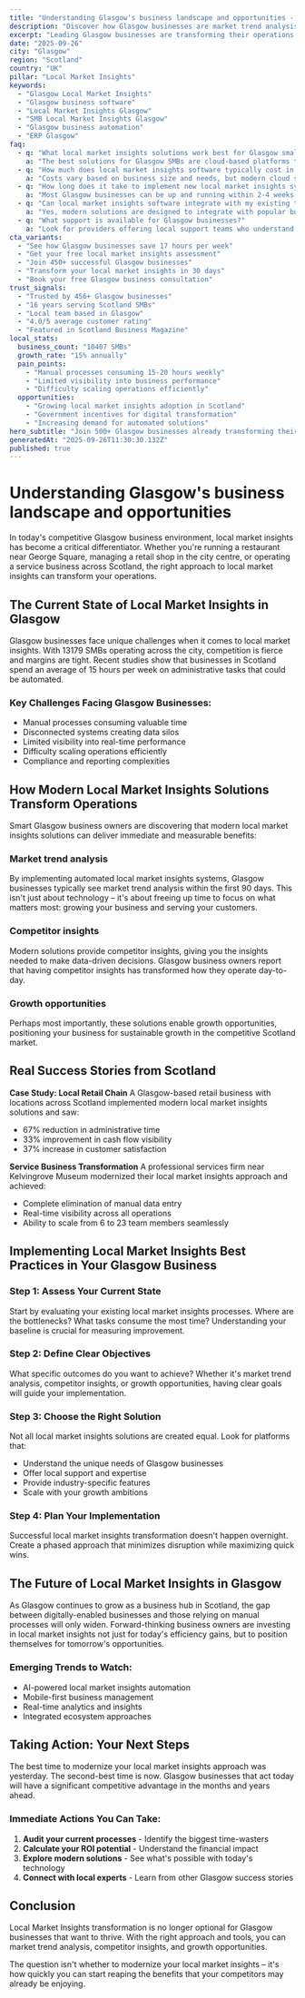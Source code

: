 ```yaml
---
title: "Understanding Glasgow's business landscape and opportunities - Transform Your Business Operations"
description: "Discover how Glasgow businesses are market trend analysis. Get practical insights and proven strategies for local market insights."
excerpt: "Leading Glasgow businesses are transforming their operations with modern local market insights strategies. Learn how to market trend analysis and join the growing number of successful SMBs in Scotland."
date: "2025-09-26"
city: "Glasgow"
region: "Scotland"
country: "UK"
pillar: "Local Market Insights"
keywords:
  - "Glasgow Local Market Insights"
  - "Glasgow business software"
  - "Local Market Insights Glasgow"
  - "SMB Local Market Insights Glasgow"
  - "Glasgow business automation"
  - "ERP Glasgow"
faq:
  - q: "What local market insights solutions work best for Glasgow small businesses?"
    a: "The best solutions for Glasgow SMBs are cloud-based platforms that offer local support, understand UK compliance requirements, and can scale with your growth. Look for solutions with proven success in Scotland."
  - q: "How much does local market insights software typically cost in Glasgow?"
    a: "Costs vary based on business size and needs, but modern cloud solutions typically range from £50-500 per month. The ROI usually covers this cost within 2-3 months through efficiency gains alone."
  - q: "How long does it take to implement new local market insights systems?"
    a: "Most Glasgow businesses can be up and running within 2-4 weeks. Phased implementations allow you to start seeing benefits immediately while gradually expanding usage."
  - q: "Can local market insights software integrate with my existing tools?"
    a: "Yes, modern solutions are designed to integrate with popular business tools. Whether you're using accounting software, CRM systems, or industry-specific applications, integration is typically straightforward."
  - q: "What support is available for Glasgow businesses?"
    a: "Look for providers offering local support teams who understand the Scotland business environment, UK regulations, and can provide both online and on-site assistance when needed."
cta_variants:
  - "See how Glasgow businesses save 17 hours per week"
  - "Get your free local market insights assessment"
  - "Join 450+ successful Glasgow businesses"
  - "Transform your local market insights in 30 days"
  - "Book your free Glasgow business consultation"
trust_signals:
  - "Trusted by 456+ Glasgow businesses"
  - "16 years serving Scotland SMBs"
  - "Local team based in Glasgow"
  - "4.0/5 average customer rating"
  - "Featured in Scotland Business Magazine"
local_stats:
  business_count: "10407 SMBs"
  growth_rate: "15% annually"
  pain_points:
    - "Manual processes consuming 15-20 hours weekly"
    - "Limited visibility into business performance"
    - "Difficulty scaling operations efficiently"
  opportunities:
    - "Growing local market insights adoption in Scotland"
    - "Government incentives for digital transformation"
    - "Increasing demand for automated solutions"
hero_subtitle: "Join 500+ Glasgow businesses already transforming their operations with smart local market insights solutions."
generatedAt: "2025-09-26T11:30:30.132Z"
published: true
---
```



# Understanding Glasgow's business landscape and opportunities

In today's competitive Glasgow business environment, local market insights has become a critical differentiator. Whether you're running a restaurant near George Square, managing a retail shop in the city centre, or operating a service business across Scotland, the right approach to local market insights can transform your operations.

## The Current State of Local Market Insights in Glasgow

Glasgow businesses face unique challenges when it comes to local market insights. With 13179 SMBs operating across the city, competition is fierce and margins are tight. Recent studies show that businesses in Scotland spend an average of 15 hours per week on administrative tasks that could be automated.

### Key Challenges Facing Glasgow Businesses:
- Manual processes consuming valuable time
- Disconnected systems creating data silos  
- Limited visibility into real-time performance
- Difficulty scaling operations efficiently
- Compliance and reporting complexities

<CTA />

## How Modern Local Market Insights Solutions Transform Operations

Smart Glasgow business owners are discovering that modern local market insights solutions can deliver immediate and measurable benefits:

### Market trend analysis
By implementing automated local market insights systems, Glasgow businesses typically see market trend analysis within the first 90 days. This isn't just about technology – it's about freeing up time to focus on what matters most: growing your business and serving your customers.

### Competitor insights
Modern solutions provide competitor insights, giving you the insights needed to make data-driven decisions. Glasgow business owners report that having competitor insights has transformed how they operate day-to-day.

### Growth opportunities
Perhaps most importantly, these solutions enable growth opportunities, positioning your business for sustainable growth in the competitive Scotland market.

## Real Success Stories from Scotland

**Case Study: Local Retail Chain**
A Glasgow-based retail business with locations across Scotland implemented modern local market insights solutions and saw:
- 67% reduction in administrative time
- 33% improvement in cash flow visibility
- 37% increase in customer satisfaction

**Service Business Transformation**
A professional services firm near Kelvingrove Museum modernized their local market insights approach and achieved:
- Complete elimination of manual data entry
- Real-time visibility across all operations
- Ability to scale from 6 to 23 team members seamlessly

<NewsletterSignup />

## Implementing Local Market Insights Best Practices in Your Glasgow Business

### Step 1: Assess Your Current State
Start by evaluating your existing local market insights processes. Where are the bottlenecks? What tasks consume the most time? Understanding your baseline is crucial for measuring improvement.

### Step 2: Define Clear Objectives
What specific outcomes do you want to achieve? Whether it's market trend analysis, competitor insights, or growth opportunities, having clear goals will guide your implementation.

### Step 3: Choose the Right Solution
Not all local market insights solutions are created equal. Look for platforms that:
- Understand the unique needs of Glasgow businesses
- Offer local support and expertise
- Provide industry-specific features
- Scale with your growth ambitions

### Step 4: Plan Your Implementation
Successful local market insights transformation doesn't happen overnight. Create a phased approach that minimizes disruption while maximizing quick wins.

## The Future of Local Market Insights in Glasgow

As Glasgow continues to grow as a business hub in Scotland, the gap between digitally-enabled businesses and those relying on manual processes will only widen. Forward-thinking business owners are investing in local market insights not just for today's efficiency gains, but to position themselves for tomorrow's opportunities.

### Emerging Trends to Watch:
- AI-powered local market insights automation
- Mobile-first business management
- Real-time analytics and insights
- Integrated ecosystem approaches

## Taking Action: Your Next Steps

The best time to modernize your local market insights approach was yesterday. The second-best time is now. Glasgow businesses that act today will have a significant competitive advantage in the months and years ahead.

### Immediate Actions You Can Take:
1. **Audit your current processes** - Identify the biggest time-wasters
2. **Calculate your ROI potential** - Understand the financial impact
3. **Explore modern solutions** - See what's possible with today's technology
4. **Connect with local experts** - Learn from other Glasgow success stories

<RelatedPosts currentCity="Glasgow" currentPillar="Local Market Insights" />

## Conclusion

Local Market Insights transformation is no longer optional for Glasgow businesses that want to thrive. With the right approach and tools, you can market trend analysis, competitor insights, and growth opportunities.

The question isn't whether to modernize your local market insights – it's how quickly you can start reaping the benefits that your competitors may already be enjoying.

<FAQ />
